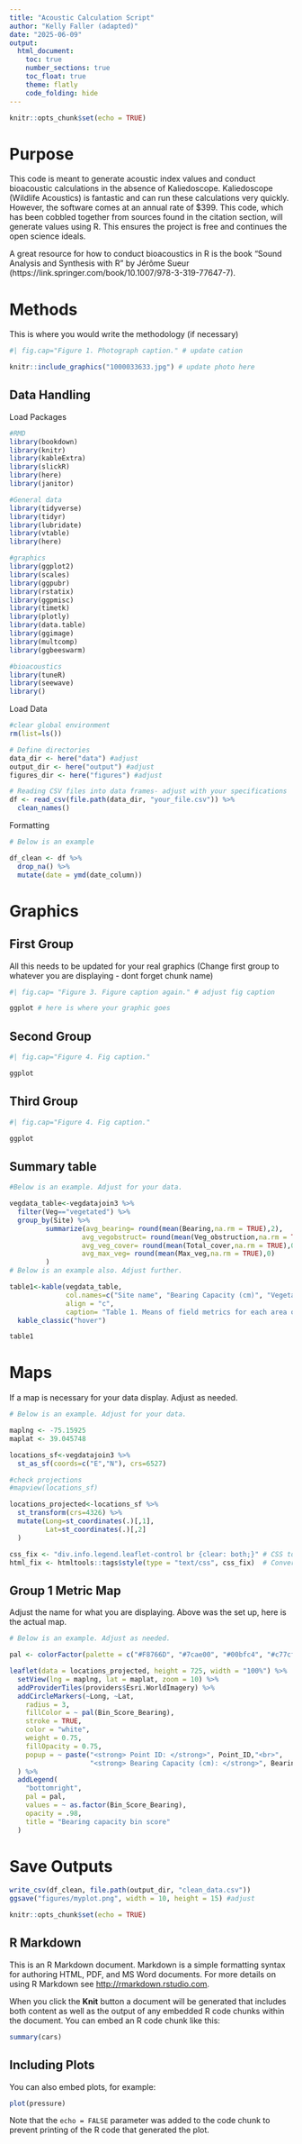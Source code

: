 ```yaml
---
title: "Acoustic Calculation Script"
author: "Kelly Faller (adapted)"
date: "2025-06-09"
output: 
  html_document:
    toc: true
    number_sections: true
    toc_float: true
    theme: flatly
    code_folding: hide
---
```


```r
knitr::opts_chunk$set(echo = TRUE)
```
# Purpose
This code is meant to generate acoustic index values and conduct bioacoustic calculations in the absence of Kaliedoscope. Kaliedoscope (Wildlife Acoustics) is fantastic and can run these calculations very quickly. However, the software comes at an annual rate of $399. This code, which has been cobbled together from sources found in the citation section, will generate values using R. This ensures the project is free and continues the open science ideals. 

A great resource for how to conduct bioacoustics in R is the book "Sound Analysis and Synthesis with R" by Jérôme Sueur (https://link.springer.com/book/10.1007/978-3-319-77647-7).

# Methods
This is where you would write the methodology (if necessary)

```r
#| fig.cap="Figure 1. Photograph caption." # update cation

knitr::include_graphics("1000033633.jpg") # update photo here
```

## Data Handling

Load Packages

```r
#RMD
library(bookdown)
library(knitr)
library(kableExtra)
library(slickR)
library(here)
library(janitor) 

#General data
library(tidyverse)
library(tidyr)
library(lubridate)
library(vtable)
library(here)

#graphics
library(ggplot2)
library(scales)
library(ggpubr)
library(rstatix)
library(ggpmisc)
library(timetk)
library(plotly)
library(data.table)
library(ggimage)
library(multcomp)
library(ggbeeswarm)

#bioacoustics
library(tuneR)
library(seewave)
library()
```

Load Data

```r

#clear global environment
rm(list=ls())

# Define directories
data_dir <- here("data") #adjust
output_dir <- here("output") #adjust
figures_dir <- here("figures") #adjust

# Reading CSV files into data frames- adjust with your specifications
df <- read_csv(file.path(data_dir, "your_file.csv")) %>%
  clean_names()


```

Formatting

```r

# Below is an example

df_clean <- df %>%
  drop_na() %>%
  mutate(date = ymd(date_column))

```


# Graphics

## First Group

All this needs to be updated for your real graphics (Change first group to whatever you are displaying - dont 
forget chunk name)

```r
#| fig.cap= "Figure 3. Figure caption again." # adjust fig caption

ggplot # here is where your graphic goes

```

## Second Group

```r
#| fig.cap="Figure 4. Fig caption."

ggplot

```

## Third Group

```r
#| fig.cap="Figure 4. Fig caption."

ggplot

```

## Summary table

```r

#Below is an example. Adjust for your data. 

vegdata_table<-vegdatajoin3 %>% 
  filter(Veg=="vegetated") %>% 
  group_by(Site) %>% 
         summarize(avg_bearing= round(mean(Bearing,na.rm = TRUE),2),
                  avg_vegobstruct= round(mean(Veg_obstruction,na.rm = TRUE),0),
                  avg_veg_cover= round(mean(Total_cover,na.rm = TRUE),0),
                  avg_max_veg= round(mean(Max_veg,na.rm = TRUE),0)
         )
# Below is an example also. Adjust further.

table1<-kable(vegdata_table,
              col.names=c("Site name", "Bearing Capacity (cm)", "Vegetation obstruction (%)", "Vegetation Cover (%)", "Maximum vegetation height (cm)"),
              align = "c",
              caption= "Table 1. Means of field metrics for each area of interest.") %>% 
  kable_classic("hover")

table1

```

# Maps

If a map is necessary for your data display. Adjust as needed.

```r

# Below is an example. Adjust for your data. 

maplng <- -75.15925
maplat <- 39.045748

locations_sf<-vegdatajoin3 %>% 
  st_as_sf(coords=c("E","N"), crs=6527)

#check projections
#mapview(locations_sf) 

locations_projected<-locations_sf %>% 
  st_transform(crs=4326) %>% 
  mutate(Long=st_coordinates(.)[,1],
         Lat=st_coordinates(.)[,2]
  )

css_fix <- "div.info.legend.leaflet-control br {clear: both;}" # CSS to correct spacing
html_fix <- htmltools::tags$style(type = "text/css", css_fix)  # Convert CSS to HTML
```

## Group 1 Metric Map 

Adjust the name for what you are displaying. Above was the set up, here is the actual map. 

```r

# Below is an example. Adjust as needed. 

pal <- colorFactor(palette = c("#F8766D", "#7cae00", "#00bfc4", "#c77cff"), domain = locations_projected$Bin_Score_Bearing)

leaflet(data = locations_projected, height = 725, width = "100%") %>%
  setView(lng = maplng, lat = maplat, zoom = 10) %>%
  addProviderTiles(providers$Esri.WorldImagery) %>%
  addCircleMarkers(~Long, ~Lat,
    radius = 3,
    fillColor = ~ pal(Bin_Score_Bearing),
    stroke = TRUE,
    color = "white",
    weight = 0.75,
    fillOpacity = 0.75,
    popup = ~ paste("<strong> Point ID: </strong>", Point_ID,"<br>",
                    "<strong> Bearing Capacity (cm): </strong>", Bearing)
  ) %>%
  addLegend(
    "bottomright",
    pal = pal,
    values = ~ as.factor(Bin_Score_Bearing),
    opacity = .98,
    title = "Bearing capacity bin score"
  )
```

# Save Outputs

```r
write_csv(df_clean, file.path(output_dir, "clean_data.csv"))
ggsave("figures/myplot.png", width = 10, height = 15) #adjust
```

<div class="tocify-extend-page" data-unique="tocify-extend-page" style="height: 0;"></div>
```r
knitr::opts_chunk$set(echo = TRUE)
```

## R Markdown

This is an R Markdown document. Markdown is a simple formatting syntax for authoring HTML, PDF, and MS Word documents. For more details on using R Markdown see <http://rmarkdown.rstudio.com>.

When you click the **Knit** button a document will be generated that includes both content as well as the output of any embedded R code chunks within the document. You can embed an R code chunk like this:

```r
summary(cars)
```

## Including Plots

You can also embed plots, for example:

```r
plot(pressure)
```

Note that the `echo = FALSE` parameter was added to the code chunk to prevent printing of the R code that generated the plot.
